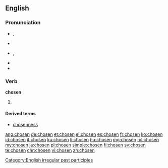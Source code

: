 {{also|chōsen}}
==English==

===Pronunciation===
* {{a|UK}} {{enPR|chōz'ən}}, {{IPA|/ˈtʃəʊ.zən/}}
* {{rhymes|əʊzən}}
* {{a|US}} {{enPR|chōz'ən}}, {{IPA|/ˈtʃoʊ.zən/}}
* {{audio|En-us-chosen.ogg|audio|lang=en}}
* {{rhymes|oʊzən}}

===Verb===
'''chosen'''

# {{past participle of|choose|lang=en}}

====Derived terms====
* [[chosenness]]

[[Category:English irregular past participles]]

[[ang:chosen]]
[[de:chosen]]
[[et:chosen]]
[[el:chosen]]
[[es:chosen]]
[[fr:chosen]]
[[ko:chosen]]
[[id:chosen]]
[[it:chosen]]
[[ku:chosen]]
[[li:chosen]]
[[hu:chosen]]
[[mg:chosen]]
[[ml:chosen]]
[[my:chosen]]
[[ja:chosen]]
[[pl:chosen]]
[[simple:chosen]]
[[fi:chosen]]
[[sv:chosen]]
[[te:chosen]]
[[chr:chosen]]
[[vi:chosen]]
[[zh:chosen]]